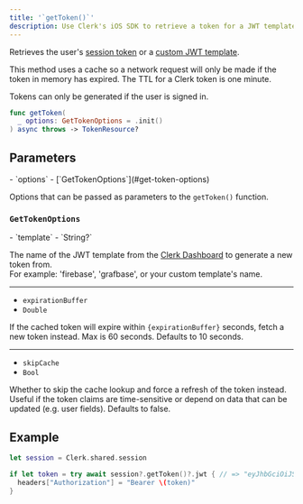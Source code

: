 ```yaml
---
title: '`getToken()`'
description: Use Clerk's iOS SDK to retrieve a token for a JWT template that is defined in the Clerk Dashboard.
---
```


Retrieves the user's [session token](/docs/backend-requests/resources/session-tokens) or a [custom JWT template](/docs/backend-requests/making/jwt-templates).

This method uses a cache so a network request will only be made if the token in memory has expired. The TTL for a Clerk token is one minute.

Tokens can only be generated if the user is signed in.

```swift {{ filename: 'Session' }}
func getToken(
  _ options: GetTokenOptions = .init()
) async throws -> TokenResource?
```

## Parameters

<Properties>
  - `options`
  - [`GetTokenOptions`](#get-token-options)

  Options that can be passed as parameters to the `getToken()` function.
</Properties>

### `GetTokenOptions`

<Properties>
  - `template`
  - `String?`

  The name of the JWT template from the [Clerk Dashboard](https://dashboard.clerk.com/last-active?path=jwt-templates) to generate a new token from.<br />For example: 'firebase', 'grafbase', or your custom template's name.

  ---

  - `expirationBuffer`
  - `Double`

  If the cached token will expire within `{expirationBuffer}` seconds, fetch a new token instead. Max is 60 seconds. Defaults to 10 seconds.

  ---

  - `skipCache`
  - `Bool`

  Whether to skip the cache lookup and force a refresh of the token instead. Useful if the token claims are time-sensitive or depend on data that can be updated (e.g. user fields). Defaults to false.
</Properties>

## Example

```swift
let session = Clerk.shared.session

if let token = try await session?.getToken()?.jwt { // => "eyJhbGciOiJSUzI1NiIsImtpZC..."
  headers["Authorization"] = "Bearer \(token)"
}
```
